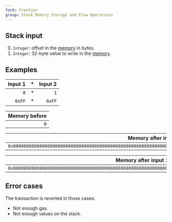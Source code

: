 ```yaml
---
fork: Frontier
group: Stack Memory Storage and Flow Operations
---
```


## Stack input

0. `Integer`: offset in the [memory](/about) in bytes.
1. `Integer`: 32-byte value to write in the [memory](/about).

## Examples

| Input 1 | * | Input 2 |
|------:|--:|--:|
| `0` | * | `1` |
| `0xFF` | * | `0xFF` |

| Memory before |
|--------------:|
| `0` |

| Memory after input 1 |
|---------------------:|
| `0x00000000000000000000000000000000000000000000000000000000000000FF` |

| Memory after input 1 then 2 |
|----------------------------:|
| `0x0000000000000000000000000000000000000000000000000000000000000000FF` |

## Error cases

The transaction is reverted in those cases:
- Not enough gas.
- Not enough values on the stack.

